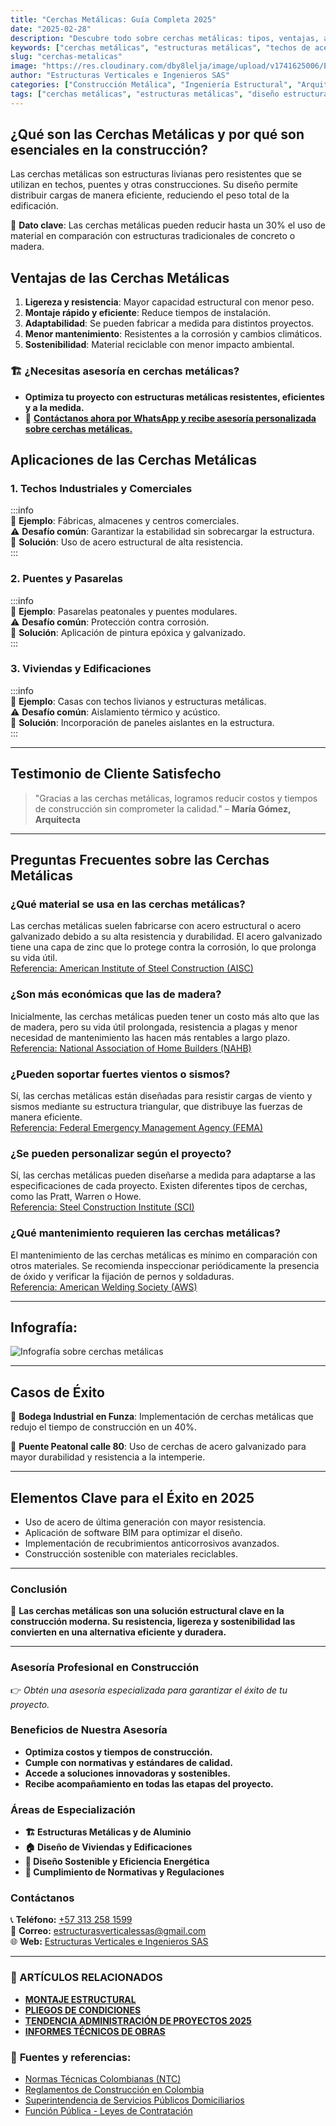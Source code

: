 ```yaml
---
title: "Cerchas Metálicas: Guía Completa 2025"
date: "2025-02-28"
description: "Descubre todo sobre cerchas metálicas: tipos, ventajas, aplicaciones y tendencias para el 2025."
keywords: ["cerchas metálicas", "estructuras metálicas", "techos de acero", "cubiertas metálicas", "construcción en acero", "montaje de cerchas", "tipos de cerchas metálicas", "diseño de estructuras de acero", "construcción liviana con acero"]
slug: "cerchas-metalicas"
image: "https://res.cloudinary.com/dby8lelja/image/upload/v1741625006/Estructuras%20Verticales%20e%20Ingenieros%20SAS/cerchas_metalicas_dnwkfa.webp"
author: "Estructuras Verticales e Ingenieros SAS"
categories: ["Construcción Metálica", "Ingeniería Estructural", "Arquitectura Industrial"]
tags: ["cerchas metálicas", "estructuras metálicas", "diseño estructural", "montaje de estructuras", "acero estructural", "cubiertas metálicas", "tipos de cerchas", "resistencia estructural", "materiales de construcción"]
---
```


## ¿Qué son las Cerchas Metálicas y por qué son esenciales en la construcción?

Las cerchas metálicas son estructuras livianas pero resistentes que se utilizan en techos, puentes y otras construcciones. Su diseño permite distribuir cargas de manera eficiente, reduciendo el peso total de la edificación.

📌 **Dato clave**: Las cerchas metálicas pueden reducir hasta un 30% el uso de material en comparación con estructuras tradicionales de concreto o madera.

## Ventajas de las Cerchas Metálicas

1. **Ligereza y resistencia**: Mayor capacidad estructural con menor peso.
2. **Montaje rápido y eficiente**: Reduce tiempos de instalación.
3. **Adaptabilidad**: Se pueden fabricar a medida para distintos proyectos.
4. **Menor mantenimiento**: Resistentes a la corrosión y cambios climáticos.
5. **Sostenibilidad**: Material reciclable con menor impacto ambiental.

### 🏗️ **¿Necesitas asesoría en cerchas metálicas?**  

- **Optimiza tu proyecto con estructuras metálicas resistentes, eficientes y a la medida.**  
- 📆 [**Contáctanos ahora por WhatsApp y recibe asesoría personalizada sobre cerchas metálicas.**](https://wa.me/573132581599?text=Hola%2C%20quiero%20una%20asesor%C3%ADa%20sobre%20cerchas%20met%C3%A1licas)  



## Aplicaciones de las Cerchas Metálicas

### **1. Techos Industriales y Comerciales**

:::info  
📌 **Ejemplo**: Fábricas, almacenes y centros comerciales.  
⚠ **Desafío común**: Garantizar la estabilidad sin sobrecargar la estructura.  
🔹 **Solución**: Uso de acero estructural de alta resistencia.  
:::

### **2. Puentes y Pasarelas**

:::info  
📌 **Ejemplo**: Pasarelas peatonales y puentes modulares.  
⚠ **Desafío común**: Protección contra corrosión.  
🔹 **Solución**: Aplicación de pintura epóxica y galvanizado.  
:::

### **3. Viviendas y Edificaciones**

:::info  
📌 **Ejemplo**: Casas con techos livianos y estructuras metálicas.  
⚠ **Desafío común**: Aislamiento térmico y acústico.  
🔹 **Solución**: Incorporación de paneles aislantes en la estructura.  
:::

---

## Testimonio de Cliente Satisfecho

> "Gracias a las cerchas metálicas, logramos reducir costos y tiempos de construcción sin comprometer la calidad." – **María Gómez, Arquitecta**

---



## Preguntas Frecuentes sobre las Cerchas Metálicas

### ¿Qué material se usa en las cerchas metálicas?
Las cerchas metálicas suelen fabricarse con acero estructural o acero galvanizado debido a su alta resistencia y durabilidad. El acero galvanizado tiene una capa de zinc que lo protege contra la corrosión, lo que prolonga su vida útil.  
[Referencia: American Institute of Steel Construction (AISC)](https://www.aisc.org/)

### ¿Son más económicas que las de madera?
Inicialmente, las cerchas metálicas pueden tener un costo más alto que las de madera, pero su vida útil prolongada, resistencia a plagas y menor necesidad de mantenimiento las hacen más rentables a largo plazo.  
[Referencia: National Association of Home Builders (NAHB)](https://www.nahb.org/)

### ¿Pueden soportar fuertes vientos o sismos?
Sí, las cerchas metálicas están diseñadas para resistir cargas de viento y sismos mediante su estructura triangular, que distribuye las fuerzas de manera eficiente.  
[Referencia: Federal Emergency Management Agency (FEMA)](https://www.fema.gov/)

### ¿Se pueden personalizar según el proyecto?
Sí, las cerchas metálicas pueden diseñarse a medida para adaptarse a las especificaciones de cada proyecto. Existen diferentes tipos de cerchas, como las Pratt, Warren o Howe.  
[Referencia: Steel Construction Institute (SCI)](https://www.steel-sci.com/)

### ¿Qué mantenimiento requieren las cerchas metálicas?
El mantenimiento de las cerchas metálicas es mínimo en comparación con otros materiales. Se recomienda inspeccionar periódicamente la presencia de óxido y verificar la fijación de pernos y soldaduras.  
[Referencia: American Welding Society (AWS)](https://www.aws.org/)

---

## Infografía: 

![Infografía sobre cerchas metálicas](https://res.cloudinary.com/dby8lelja/image/upload/v1741625233/Estructuras%20Verticales%20e%20Ingenieros%20SAS/cerchas_metalicas_infografia_ofgxdb.webp)

---

## Casos de Éxito

🔹 **Bodega Industrial en Funza**: Implementación de cerchas metálicas que redujo el tiempo de construcción en un 40%.

🔹 **Puente Peatonal calle 80**: Uso de cerchas de acero galvanizado para mayor durabilidad y resistencia a la intemperie.

---

## Elementos Clave para el Éxito en 2025

- Uso de acero de última generación con mayor resistencia.
- Aplicación de software BIM para optimizar el diseño.
- Implementación de recubrimientos anticorrosivos avanzados.
- Construcción sostenible con materiales reciclables.

---

### Conclusión  

📢 **Las cerchas metálicas son una solución estructural clave en la construcción moderna. Su resistencia, ligereza y sostenibilidad las convierten en una alternativa eficiente y duradera.**

---

### Asesoría Profesional en Construcción

👉 *Obtén una asesoría especializada para garantizar el éxito de tu proyecto.*

### Beneficios de Nuestra Asesoría

- **Optimiza costos y tiempos de construcción.**
- **Cumple con normativas y estándares de calidad.**
- **Accede a soluciones innovadoras y sostenibles.**
- **Recibe acompañamiento en todas las etapas del proyecto.**

### Áreas de Especialización

- **🏗 Estructuras Metálicas y de Aluminio**  
- **🏠 Diseño de Viviendas y Edificaciones**  
- **🌱 Diseño Sostenible y Eficiencia Energética**  
- **📜 Cumplimiento de Normativas y Regulaciones**  

### Contáctanos

📞 **Teléfono:** [+57 313 258 1599](tel:+573132581599)  
📩 **Correo:** [estructurasverticalessas@gmail.com](mailto:estructurasverticalessas@gmail.com)  
🌐 **Web:** [Estructuras Verticales e Ingenieros SAS](https://www.estructurasverticales.com)


---
### 📌 ARTÍCULOS RELACIONADOS  

- **[MONTAJE ESTRUCTURAL](https://www.estructurasverticales.com/blog/montaje-estructural-construccion)**  
- **[PLIEGOS DE CONDICIONES](https://www.estructurasverticales.com/blog/elaboracion-pliegos-condiciones)**  
- **[TENDENCIA ADMINISTRACIÓN DE PROYECTOS 2025](https://www.estructurasverticales.com/blog/administracion-proyectos-construccion)**  
- **[INFORMES TÉCNICOS DE OBRAS](https://www.estructurasverticales.com/blog/informes-tecnicos-obras)**  



### 🔗 **Fuentes y referencias:**  

- [Normas Técnicas Colombianas (NTC)](https://www.icontec.org/)  
- [Reglamentos de Construcción en Colombia](https://www.minvivienda.gov.co/)  
- [Superintendencia de Servicios Públicos Domiciliarios](https://www.superservicios.gov.co/)  
- [Función Pública - Leyes de Contratación](https://www.funcionpublica.gov.co/)  

